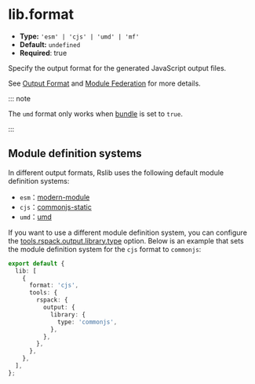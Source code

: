 # lib.format

- **Type:** `'esm' | 'cjs' | 'umd' | 'mf'`
- **Default:** `undefined`
- **Required**: true

Specify the output format for the generated JavaScript output files.

See [Output Format](/guide/basic/output-format) and [Module Federation](/guide/advanced/module-federation) for more details.

::: note

The `umd` format only works when [bundle](/config/lib/bundle) is set to `true`.

:::

## Module definition systems

In different output formats, Rslib uses the following default module definition systems:

- `esm`：[modern-module](https://rspack.dev/config/output#type-modern-module)
- `cjs`：[commonjs-static](https://rspack.dev/config/output#type-commonjs-static)
- `umd`：[umd](https://rspack.dev/config/output#type-umd)

If you want to use a different module definition system, you can configure the [tools.rspack.output.library.type](https://rspack.dev/config/output#outputlibrarytype) option. Below is an example that sets the module definition system for the `cjs` format to `commonjs`:

```ts title="rslib.config.ts"
export default {
  lib: [
    {
      format: 'cjs',
      tools: {
        rspack: {
          output: {
            library: {
              type: 'commonjs',
            },
          },
        },
      },
    },
  ],
};
```

